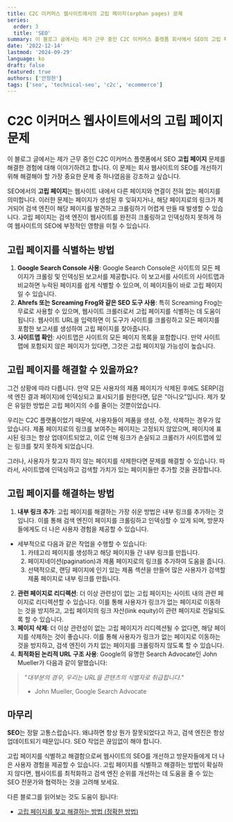 ```yaml
---
title: C2C 이커머스 웹사이트에서의 고립 페이지(orphan pages) 문제
series:
  order: 3
  title: 'SEO'
summary: 이 블로그 글에서는 제가 근무 중인 C2C 이커머스 플랫폼 회사에서 SEO의 고립 페이지(orphan pages) 문제를 해결한 경험을 공유하고자 합니다. 이 문제는 회사 웹사이트의 SEO를 개선하기 위해 해결해야 할 가장 중요한 문제 중 하나였습니다.
date: '2022-12-14'
lastmod: '2024-09-29'
language: ko
draft: false
featured: true
authors: ['안정현']
tags: ['seo', 'technical-seo', 'c2c', 'ecommerce']
---
```


# C2C 이커머스 웹사이트에서의 고립 페이지 문제

이 블로그 글에서는 제가 근무 중인 C2C 이커머스 플랫폼에서 SEO **고립 페이지** 문제를 해결한 경험에 대해 이야기하려고 합니다. 이 문제는 회사 웹사이트의 SEO를 개선하기 위해 해결해야 할 가장 중요한 문제 중 하나였음을 강조하고 싶습니다.

SEO에서의 **고립 페이지**는 웹사이트 내에서 다른 페이지와 연결이 전혀 없는 페이지를 의미합니다. 이러한 문제는 페이지가 생성된 후 잊혀지거나, 해당 페이지로의 링크가 제거되어 검색 엔진이 해당 페이지를 발견하고 크롤링하기 어렵게 만들 때 발생할 수 있습니다. 고립 페이지는 검색 엔진이 웹사이트를 완전히 크롤링하고 인덱싱하지 못하게 하여 웹사이트의 SEO에 부정적인 영향을 미칠 수 있습니다.

## 고립 페이지를 식별하는 방법

1. **Google Search Console 사용**: Google Search Console은 사이트의 모든 페이지가 크롤링 및 인덱싱된 보고서를 제공합니다. 이 보고서를 사이트의 사이트맵과 비교하면 누락된 페이지를 쉽게 식별할 수 있으며, 이 페이지들이 바로 고립 페이지일 수 있습니다.
2. **Ahrefs 또는 Screaming Frog와 같은 SEO 도구 사용**: 특히 Screaming Frog는 무료로 사용할 수 있으며, 웹사이트 크롤러로서 고립 페이지를 식별하는 데 도움이 됩니다. 웹사이트 URL을 입력하면 이 도구가 사이트를 크롤링하고 모든 페이지를 포함한 보고서를 생성하여 고립 페이지를 찾아줍니다.
3. **사이트맵 확인**: 사이트맵은 사이트의 모든 페이지 목록을 포함합니다. 만약 사이트맵에 포함되지 않은 페이지가 있다면, 그것은 고립 페이지일 가능성이 높습니다.

## 고립 페이지를 해결할 수 있을까요?

그건 상황에 따라 다릅니다. 만약 모든 사용자의 제품 페이지가 삭제된 후에도 SERP(검색 엔진 결과 페이지)에 인덱싱되고 표시되기를 원한다면, 답은 "아니오"입니다. 제가 찾은 유일한 방법은 고립 페이지의 수를 줄이는 것뿐이었습니다.

우리는 C2C 플랫폼이었기 때문에, 사용자들이 제품을 생성, 수정, 삭제하는 경우가 많았습니다. 제품 페이지로의 링크를 보여주는 페이지는 고정되지 않았으며, 페이지에 표시된 링크는 항상 업데이트되었고, 이로 인해 링크가 손실되고 크롤러가 사이트맵에 있는 링크를 찾지 못하게 되었습니다.

그러나, 사용자가 찾고자 하지 않는 페이지를 삭제한다면 문제를 해결할 수 있습니다. 따라서, 사이트맵에 인덱싱하고 검색할 가치가 있는 페이지들만 추가할 것을 권장합니다.

## 고립 페이지를 해결하는 방법

1. **내부 링크 추가**: 고립 페이지를 해결하는 가장 쉬운 방법은 내부 링크를 추가하는 것입니다. 이를 통해 검색 엔진이 페이지를 크롤링하고 인덱싱할 수 있게 되며, 방문자들에게도 더 나은 사용자 경험을 제공할 수 있습니다.

- 세부적으로 다음과 같은 작업을 수행할 수 있습니다:
  1. 카테고리 페이지를 생성하고 해당 페이지들 간 내부 링크를 만듭니다.
  2. 페이지네이션(pagination)과 제품 페이지로의 링크를 추가하여 도움을 줍니다.
  3. 선택적으로, 랜딩 페이지에 인기 있는 제품 섹션을 만들어 많은 사용자가 검색할 제품 페이지로 내부 링크를 만듭니다.

2. **관련 페이지로 리디렉션**: 더 이상 관련성이 없는 고립 페이지는 사이트 내의 관련 페이지로 리디렉션할 수 있습니다. 이를 통해 사용자가 링크가 없는 페이지로 이동하는 것을 방지하고, 고립 페이지의 링크 자산(link equity)이 관련 페이지로 전달되도록 할 수 있습니다.
3. **페이지 삭제**: 더 이상 관련성이 없는 고립 페이지가 리디렉션될 수 없다면, 해당 페이지를 삭제하는 것이 좋습니다. 이를 통해 사용자가 링크가 없는 페이지로 이동하는 것을 방지하고, 검색 엔진이 가치 없는 페이지를 크롤링하지 않도록 할 수 있습니다.
4. **최적화된 논리적 URL 구조 사용**: Google의 유명한 Search Advocate인 John Mueller가 다음과 같이 말했습니다:

> "_대부분의 경우, 우리는 URL을 콘텐츠의 식별자로 취급합니다._"
>
> - John Mueller, Google Search Advocate

## 마무리

**SEO**는 정말 고통스럽습니다. 왜냐하면 항상 뭔가 잘못되었다고 하고, 검색 엔진은 항상 업데이트되기 때문입니다. SEO 작업은 끊임없이 해야 합니다.

고립 페이지를 식별하고 해결함으로써 웹사이트의 SEO를 개선하고 방문자들에게 더 나은 사용자 경험을 제공할 수 있습니다. 고립 페이지를 식별하고 해결하는 방법이 확실하지 않다면, 웹사이트를 최적화하고 검색 엔진 순위를 개선하는 데 도움을 줄 수 있는 SEO 전문가와 협력하는 것을 고려해 보세요.

다른 블로그를 읽어보는 것도 도움이 됩니다:

- [고립 페이지를 찾고 해결하는 방법 (정확한 방법)](https://ahrefs.com/blog/orphan-pages/)
